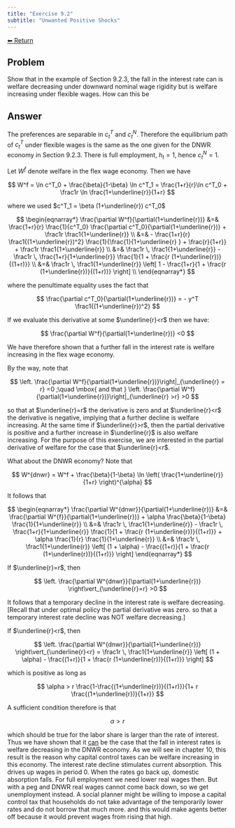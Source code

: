 ```yaml
---
title: "Exercise 9.2"
subtitle: "Unwanted Positive Shocks"
---
```

<a class="return-button" href="index.qmd">⬅ Return</a>

## Problem

Show that in the example of Section 9.2.3, the fall in the interest rate can is welfare decreasing under downward nominal wage rigidity but is welfare increasing under flexible wages. How can this be

## Answer

The preferences are separable in $c^T_t$ and $c^N_t$. Therefore the equilibrium path of $c^T_t$ under flexible wages is the same as the one given for the DNWR economy in Section 9.2.3. There is full employment, $h_t =1$, hence $c^N_t=1$. 

Let $W^f$ denote welfare in the flex wage economy. Then we have

$$
W^f = \ln c^T_0 + \frac{\beta}{1-\beta} \ln c^T_1 = \frac{1+r}{r}\ln c^T_0 + \frac1r \ln \frac{1+\underline{r}}{1+r}
$$

where we used $c^T_1 = \beta (1+\underline{r}) c^T_0$

$$
\begin{eqnarray*}
\frac{\partial W^f}{\partial(1+\underline{r})} &=& \frac{1+r}{r} \frac{1}{c^T_0} \frac{\partial c^T_0}{\partial(1+\underline{r})}
+ \frac1r \frac1{1+\underline{r}} 
\\
&=&
- \frac{1+r}{r} \frac1{(1+\underline{r})^2} \frac{1}{\frac{1}{1+\underline{r} } + \frac{r}{1+r}}
+ \frac1r \frac1{1+\underline{r}}  
\\
&=&
 \frac1r \, \frac1{1+\underline{r}}  
- \frac1r \,  \frac{1+r}{1+\underline{r}}  \frac{1}{1  + \frac{r (1+\underline{r})}{(1+r)}}
\\
&=&
 \frac1r \, \frac1{1+\underline{r}} 
\left[  
1
-   \frac{1+r}{1  + \frac{r (1+\underline{r})}{(1+r)}}
\right]
\\
\end{eqnarray*}
$$

where the penultimate equality uses the fact that 

$$
\frac{\partial c^T_0}{\partial(1+\underline{r})} = - y^T \frac1{(1+\underline{r})^2}
$$

If we evaluate this derivative at some $\underline{r}<r$
then we have: 

$$
\frac{\partial W^f}{\partial(1+\underline{r})} <0
$$

We have therefore shown that a further fall in the interest rate is welfare increasing in the flex wage economy. 

By the way, note that 

$$
\left.
\frac{\partial W^f}{\partial(1+\underline{r})}\right|_{\underline{r} = r} =0
;\quad \mbox{ and that  }
\left.
\frac{\partial W^f}{\partial(1+\underline{r})}\right|_{\underline{r} >r} >0
$$

so that at $\underline{r}=r$ the derivative is zero and at $\underline{r}<r$ the derivative is negative, implying that a further decline is welfare increasing. At the same time if $\underline{r}>r$, then the partial derivative is positive and a further increase in $\underline{r}$ is also welfare increasing. For the purpose of this exercise, we are interested in the partial derivative of welfare for the case that $\underline{r}<r$. 

What about the DNWR economy? Note that

$$
W^{dnwr} = W^f + \frac{\beta}{1-\beta} \ln \left(
\frac{1+\underline{r}}
{1+r}
\right)^{\alpha}
$$

It follows that 

$$
\begin{eqnarray*}
\frac{\partial W^{dnwr}}{\partial(1+\underline{r})} 
&=& 
\frac{\partial W^{f}}{\partial(1+\underline{r})} 
+ \alpha \frac{\beta}{1-\beta} \frac{1}{1+\underline{r}}
\\
&=&
\frac1r \, \frac1{1+\underline{r}}  - \frac1r \,  
\frac{1+r}{1+\underline{r}}  
\frac{1}{1  + 
\frac{r (1+\underline{r})}{(1+r)}}
+ \alpha \frac{1}{r} \frac{1}{1+\underline{r}}
\\
&=&
\frac1r \, \frac1{1+\underline{r}} 
\left[
(1 + \alpha)  - 
\frac{(1+r)}{1  + 
\frac{r (1+\underline{r})}{(1+r)}}
\right]
\end{eqnarray*}
$$

If $\underline{r}=r$, then 

$$
\left. 
\frac{\partial W^{dnwr}}{\partial(1+\underline{r})} \right\vert_{\underline{r}=r}
>0
$$

It follows that a  temporary decline in the interest rate is welfare decreasing. [Recall that under optimal policy the partial derivative was zero. so that a temporary interest rate decline was NOT welfare decreasing.]

If $\underline{r}<r$, then  

$$
\left. 
\frac{\partial W^{dnwr}}{\partial(1+\underline{r})} \right\vert_{\underline{r}<r}
= 
\frac1r \, \frac1{1+\underline{r}} 
\left[
(1 + \alpha)  - 
\frac{(1+r)}{1  + 
\frac{r (1+\underline{r})}{(1+r)}}
\right]
$$

which is positive as long as 

$$
\alpha > r  \frac{1-\frac{(1+\underline{r})}{(1+r)}}{1+ r \frac{(1+\underline{r})}{1+r}}
$$

A sufficient condition therefore is that 

$$
\alpha >r
$$

which should be true for the labor share is larger than the rate of interest. 
Thus we have shown that it <u>can</u> be the case that the fall in interest rates is welfare decreasing in the DNWR economy.
As we will see in chapter 10, this result is the reason why capital control taxes can be welfare increasing in this economy. The interest rate decline stimulates current absorption. This drives up wages in period 0. When the rates go back up, domestic absorption falls. For full employment we need lower real wages then. But with a peg and DNWR real wages cannot come back down, so we get unemployment instead. A social planner might be willing to impose a capital control tax  that households do not take advantage of the temporarily lower rates and do not borrow that much more. and this would make agents better off because it would prevent wages from rising that high. 